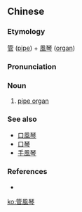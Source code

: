 {{also|管风琴}}
==Chinese==
{{zh-forms|s=管风琴|type=12}}

===Etymology===
[[管]] ([[pipe]]) + [[風琴]] ([[organ]])

===Pronunciation===
{{zh-pron
|m=guǎnfēngqín
|cat=n
}}

===Noun===
{{zh-noun}}

# {{lb|zh|musical instruments}} [[pipe organ]]

===See also===
* [[口風琴]]
* [[口琴]]
* [[手風琴]]

===References===
* {{pedialite|管風琴|lang=zh}}

[[ko:管風琴]]